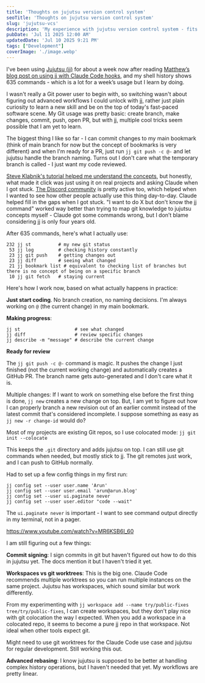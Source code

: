 ```yaml
---
title: 'Thoughts on jujutsu version control system'
seoTitle: 'Thoughts on jujutsu version control system'
slug: 'jujutsu-vcs'
description: 'My experience with jujutsu version control system - fits my linear development needs, but lots to learn to unlock the full powers of it.'
pubDate: 'Jul 11 2025 12:00 AM'
updatedDate: 'Jul 10 2025 9:21 PM'
tags: ["Development"]
coverImage: './image.webp'
---
```


I've been using [Jujutsu (jj)](https://github.com/jj-vcs/jj) for about a week now after reading [Matthew’s blog post on using jj with Claude Code hooks](https://matthewsanabria.dev/posts/running-jujutsu-with-claude-code-hooks/), and my shell history shows 635 commands - which is a lot for a week’s usage but I learn by doing. 


I wasn't really a Git power user to begin with, so switching wasn't about figuring out advanced workflows I could unlock with jj, rather just plain curiosity to learn a new skill and be on the top of today's fast-paced software scene. My Git usage was pretty basic: create branch, make changes, commit, push, open PR, but with jj, multiple cool tricks seem possible that I am yet to learn. 


The biggest thing I like so far - I can commit changes to my main bookmark (think of main branch for now but the concept of bookmarks is very different) and when I'm ready for a PR, just run `jj git push -c @-` and let jujutsu handle the branch naming. Turns out I don't care what the temporary branch is called - I just want my code reviewed.


[Steve Klabnik's tutorial helped me understand the concepts](https://steveklabnik.github.io/jujutsu-tutorial/), but honestly, what made it click was just using it on real projects and asking Claude when I got stuck. [The Discord community](https://discord.com/invite/dkmfj3aGQN) is pretty active too, which helped when I wanted to see how other people actually use this thing day-to-day. Claude helped fill in the gaps when I got stuck. "I want to do X but don't know the jj command" worked way better than trying to map git knowledge to jujutsu concepts myself - Claude got some commands wrong, but I don’t blame considering jj is only four years old.


After 635 commands, here's what I actually use:


```shell
232 jj st          # my new git status
 53 jj log         # checking history constantly  
 23 jj git push    # getting changes out
 23 jj diff        # seeing what changed
 21 jj bookmark list # equivalent to checking list of branches but there is no concept of being on a specific branch
 10 jj git fetch   # staying current
```


Here's how I work now, based on what actually happens in practice:


**Just start coding**. No branch creation, no naming decisions. I'm always working on `@` (the current change) in my main bookmark.


**Making progress**:


```shell
jj st                    # see what changed
jj diff                  # review specific changes  
jj describe -m "message" # describe the current change
```


**Ready for review**


The `jj git push -c @-` command is magic. It pushes the change I just finished (not the current working change) and automatically creates a GitHub PR. The branch name gets auto-generated and I don't care what it is.


Multiple changes: If I want to work on something else before the first thing is done, `jj new` creates a new change on top. But, I am yet to figure out how I can properly branch a new revision out of an earlier commit instead of the latest commit that's considered incomplete. I suppose something as easy as `jj new -r change-id` would do?


Most of my projects are existing Git repos, so I use colocated mode: `jj git init --colocate`


This keeps the `.git` directory and adds jujutsu on top. I can still use git commands when needed, but mostly stick to jj. The git remotes just work, and I can push to GitHub normally.


Had to set up a few config things in my first run:


```shell
jj config set --user user.name 'Arun'
jj config set --user user.email 'arun@arun.blog'  
jj config set --user ui.paginate never
jj config set --user user.editor "code --wait"
```


The `ui.paginate never` is important - I want to see command output directly in my terminal, not in a pager.


https://www.youtube.com/watch?v=MR6KSB6I_60


I am still figuring out a few things:


**Commit signing**: I sign commits in git but haven't figured out how to do this in jujutsu yet. The docs mention it but I haven't tried it yet.


**Workspaces vs git worktrees**: This is the big one. Claude Code recommends multiple worktrees so you can run multiple instances on the same project. Jujutsu has workspaces, which sound similar but work differently.


From my experimenting with `jj workspace add --name try/public-fixes tree/try/public-fixes`, I can create workspaces, but they don't play nice with git colocation the way I expected. When you add a workspace in a colocated repo, it seems to become a pure jj repo in that workspace. Not ideal when other tools expect git.


Might need to use git worktrees for the Claude Code use case and jujutsu for regular development. Still working this out.


**Advanced rebasing**: I know jujutsu is supposed to be better at handling complex history operations, but I haven't needed that yet. My workflows are pretty linear.

